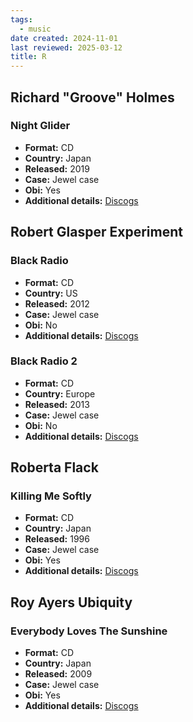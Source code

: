 ```yaml
---
tags:
  - music
date created: 2024-11-01
last reviewed: 2025-03-12
title: R
---
```


## Richard "Groove" Holmes

### Night Glider

- **Format:** CD
- **Country:** Japan
- **Released:** 2019
- **Case:** Jewel case
- **Obi:** Yes
- **Additional details:** [Discogs](https://www.discogs.com/release/14186229-Richard-Groove-Holmes-Night-Glider)

## Robert Glasper Experiment

### Black Radio

- **Format:** CD
- **Country:** US
- **Released:** 2012
- **Case:** Jewel case
- **Obi:** No
- **Additional details:** [Discogs](https://www.discogs.com/release/4757665-Robert-Glasper-Experiment-Black-Radio)

### Black Radio 2

- **Format:** CD
- **Country:** Europe
- **Released:** 2013
- **Case:** Jewel case
- **Obi:** No
- **Additional details:** [Discogs](https://www.discogs.com/release/5047974-Robert-Glasper-Experiment-Black-Radio-2)

## Roberta Flack

### Killing Me Softly

- **Format:** CD
- **Country:** Japan
- **Released:** 1996
- **Case:** Jewel case
- **Obi:** Yes
- **Additional details:** [Discogs](https://www.discogs.com/release/8630030-Roberta-Flack-Killing-Me-Softly)

## Roy Ayers Ubiquity

### Everybody Loves The Sunshine

- **Format:** CD
- **Country:** Japan
- **Released:** 2009
- **Case:** Jewel case
- **Obi:** Yes
- **Additional details:** [Discogs](https://www.discogs.com/release/10361698-Roy-Ayers-Ubiquity-Everybody-Loves-The-Sunshine)
